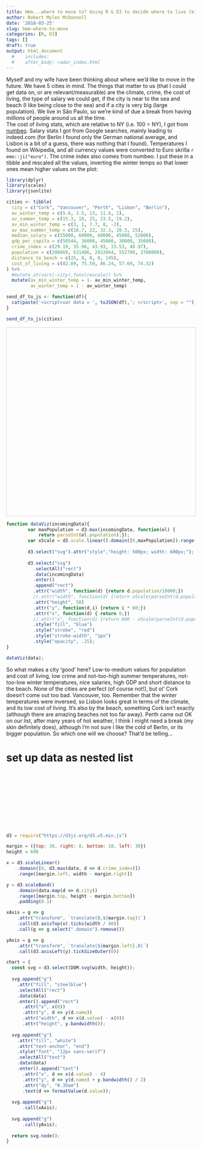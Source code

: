 ```yaml
---
title: Hmm...where to move to? Using R & D3 to decide where to live (kind of).
author: Robert Myles McDonnell
date: '2018-03-25'
slug: hmm-where-to-move
categories: [R, D3]
tags: []
draft: true
output: html_document
  #    includes:
  #    after_body: radar_index.html
---
```


Myself and my wife have been thinking about where we'd like to move in the future. We have 5 cities in mind. The things that matter to us (that I could get data on, or are relevant/measurable) are the climate, crime, the cost of living, the type of salary we could get, if the city is near to the sea and beach (I like being close to the sea) and if a city is very big (large population). We live in São Paulo, so we're kind of due a break from having *millions* of people around us all the time.  
The cost of living stats, which are relative to NY (i.e. 100 = NY), I got from [numbeo](https://www.numbeo.com/cost-of-living/rankings.jsp). Salary stats I got from Google searches, mainly leading to indeed.com (for Berlin I found only the German national average, and Lisbon is a bit of a guess, there was nothing that I found). Temperatures I found on Wikipedia, and all currency values were converted to Euro skrilla `r emo::ji("euro")`. The crime index also comes from numbeo. I put these in a tibble and rescaled all the values, inverting the winter temps so that lower ones mean higher values on the plot:   

```r
library(dplyr)
library(scales)
library(jsonlite)

cities <- tibble(
  city = c("Cork", "Vancouver", "Perth", "Lisbon", "Berlin"),
  av_winter_temp = c(5.6, 3.5, 13, 11.6, 1),
  av_summer_temp = c(15.3, 18, 25, 23.5, 19.2),
  av_min_winter_temp = c(3, 1, 7.7, 8, -2),
  av_max_summer_temp = c(18.7, 22, 32.3, 28.3, 25),
  median_salary = c(55000, 60000, 60000, 45000, 52000),
  gdp_per_capita = c(50544, 36000, 45000, 30000, 35600),
  crime_index = c(29.19, 35.96, 43.93, 33.53, 40.97),
  population = c(208669, 631486, 2022044, 552700, 3700000),
  distance_to_beach = c(25, 0, 0, 0, 145),
  cost_of_living = c(82.89, 75.59, 86.24, 57.69, 74.32)
) %>% 
  #mutate_at(vars(-city),funs(rescale)) %>% 
  mutate(av_min_winter_temp = 1- av_min_winter_temp,
         av_winter_temp = 1 - av_winter_temp)

send_df_to_js <- function(df){
  cat(paste('<script>var data = ', toJSON(df),'; </script>', sep = ""))
}

send_df_to_js(cities)
```

    

<!-- Google fonts -->
<link href='http://fonts.googleapis.com/css?family=Open+Sans:400,300' rel='stylesheet' type='text/css'>
<link href='https://fonts.googleapis.com/css?family=Raleway' rel='stylesheet' type='text/css'>

<!-- D3.js -->
<script src="https://cdnjs.cloudflare.com/ajax/libs/d3/3.5.6/d3.min.js" charset="utf-8"></script>
		
<style>
	.chartBody {
		font-family: 'Open Sans', sans-serif;
		font-size: 11px;
		font-weight: 300;
		fill: #242424;
		text-align: center;
		text-shadow: 0 1px 0 #fff, 1px 0 0 #fff, -1px 0 0 #fff, 0 -1px 0 #fff;
		cursor: default;
	}
	
	.legend {
		font-family: 'Raleway', sans-serif;
		fill: #333333;
	}
	
	.tooltip {
		fill: #333333;
	}
</style>


<svg style="width:800px;height:500px;border:1px lightgray solid;"></svg>
```js

function dataViz(incomingData){
        var maxPopulation = d3.max(incomingData, function(el) {
            return parseInt(el.population);});
        var xScale = d3.scale.linear().domain([0,maxPopulation]).range([0,600]);
        
        d3.select("svg").attr("style","height: 500px; width: 600px;");
        
        d3.select("svg")
          .selectAll("rect")
          .data(incomingData)
          .enter()
          .append("rect")
          .attr("width", function(d) {return d.population/10000;})
          //.attr("width", function(d) {return xScale(parseInt(d.population));})
          .attr("height", 50)
          .attr("y", function(d,i) {return i * 60;})
          .attr("x", function(d) { return 0;})
          //.attr("x", function(d) {return 600 - xScale(parseInt(d.population));})
          .style("fill", "blue")
          .style("stroke", "red")
          .style("stroke-width", "1px")
          .style("opacity", .25);
}

dataViz(data);
```

So what makes a city 'good' here? Low-to-medium values for population and cost of living, low crime and not-too-high summer temperatures, not-too-low winter temperatures, nice salaries, high GDP and short distance to the beach. None of the cities are perfect (of course not!), but ol' Cork doesn't come out too bad. Vancouver, too. Remember that the winter temperatures were inversed, so Lisbon looks great in terms of the climate, and its low cost of living. It's also by the beach, something Cork isn't exactly (although there are amazing beaches not too far away). Perth came out OK on our list, after many years of hot weather, I think I might need a break (my skin definitely does), although I'm not sure I like the cold of Berlin, or its bigger population. So which one will we choose? That'd be telling...
 
# set up data as nested list
<svg></svg>
```js
d3 = require("https://d3js.org/d3.v5.min.js")

margin = ({top: 30, right: 0, bottom: 10, left: 30})
height = 690

x = d3.scaleLinear()
    .domain([0, d3.max(data, d => d.crime_index)])
    .range([margin.left, width - margin.right])

y = d3.scaleBand()
    .domain(data.map(d => d.city))
    .range([margin.top, height - margin.bottom])
    .padding(0.1)

xAxis = g => g
    .attr("transform", `translate(0,${margin.top})`)
    .call(d3.axisTop(x).ticks(width / 80))
    .call(g => g.select(".domain").remove())

yAxis = g => g
    .attr("transform", `translate(${margin.left},0)`)
    .call(d3.axisLeft(y).tickSizeOuter(0))

chart = {
  const svg = d3.select(DOM.svg(width, height));
  
  svg.append("g")
    .attr("fill", "steelblue")
    .selectAll("rect")
    .data(data)
    .enter().append("rect")
      .attr("x", x(0))
      .attr("y", d => y(d.name))
      .attr("width", d => x(d.value) - x(0))
      .attr("height", y.bandwidth());
  
  svg.append("g")
    .attr("fill", "white")
    .attr("text-anchor", "end")
    .style("font", "12px sans-serif")
    .selectAll("text")
    .data(data)
    .enter().append("text")
      .attr("x", d => x(d.value) - 4)
      .attr("y", d => y(d.name) + y.bandwidth() / 2)
      .attr("dy", "0.35em")
      .text(d => formatValue(d.value));
  
  svg.append("g")
      .call(xAxis);
  
  svg.append("g")
      .call(yAxis);
  
  return svg.node();
}

```